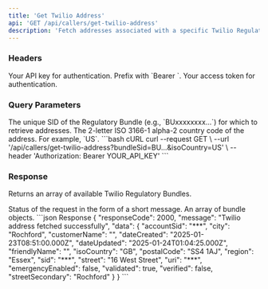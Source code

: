 ```yaml
---
title: 'Get Twilio Address'
api: 'GET /api/callers/get-twilio-address'
description: 'Fetch addresses associated with a specific Twilio Regulatory Bundle.'
---
```

    
### Headers

<ParamField header="Authorization" type="string" required>
  Your API key for authentication. Prefix with `Bearer `.
</ParamField>

<ParamField header="x-access-token" type="string" required>
  Your access token for authentication.
</ParamField>

### Query Parameters

<ParamField query="bundleSid" type="string" required>
  The unique SID of the Regulatory Bundle (e.g., `BUxxxxxxxx...`) for which to retrieve addresses.
</ParamField>

<ParamField query="isoCountry" type="string" required>
  The 2-letter ISO 3166-1 alpha-2 country code of the address. For example, `US`.
</ParamField>

<RequestExample>
  ```bash cURL 
  curl --request GET \ 
  --url '/api/callers/get-twilio-address?bundleSid=BU...&isoCountry=US' \ 
  --header 'Authorization: Bearer YOUR_API_KEY' 
  ```
</RequestExample>

### Response

Returns an array of available Twilio Regulatory Bundles.

<ResponseField name="message" type="string">
    Status of the request in the form of a short message.
</ResponseField>

<ResponseField name="data" type="object[]">
    An array of bundle objects.
</ResponseField>

<ResponseExample>
```json Response
{
    "responseCode": 2000,
    "message": "Twilio address fetched successfully",
    "data": {
        "accountSid": "***",
        "city": "Rochford",
        "customerName": "",
        "dateCreated": "2025-01-23T08:51:00.000Z",
        "dateUpdated": "2025-01-24T01:04:25.000Z",
        "friendlyName": "",
        "isoCountry": "GB",
        "postalCode": "SS4 1AJ",
        "region": "Essex",
        "sid": "***",
        "street": "16 West Street",
        "uri": "***",
        "emergencyEnabled": false,
        "validated": true,
        "verified": false,
        "streetSecondary": "Rochford"
    }
}
```
</ResponseExample>
